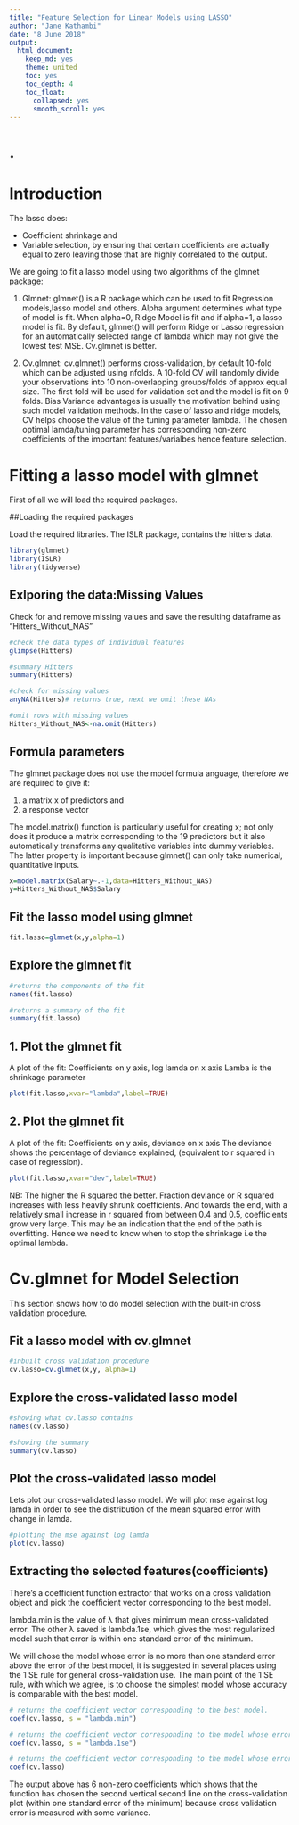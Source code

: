 ```yaml
---
title: "Feature Selection for Linear Models using LASSO"
author: "Jane Kathambi"
date: "8 June 2018"
output: 
  html_document:
    keep_md: yes
    theme: united
    toc: yes
    toc_depth: 4
    toc_float:
      collapsed: yes
      smooth_scroll: yes
---
```


# .

# Introduction

The lasso does:

* Coefficient shrinkage and 
* Variable selection, by ensuring that certain coefficients are actually equal to zero leaving those that are highly correlated to the output.

We are going to fit a lasso model using two algorithms of the glmnet package:

1. Glmnet: 
glmnet() is a R package which can be used to fit Regression models,lasso model and others. Alpha argument determines what type of model is fit. When alpha=0, Ridge Model is fit and if alpha=1, a lasso model is fit.
By default, glmnet() will perform Ridge or Lasso regression for an automatically selected range of lambda which may not give the lowest test MSE. Cv.glmnet is better.

2. Cv.glmnet: 
cv.glmnet() performs cross-validation, by default 10-fold which can be adjusted using nfolds. A 10-fold CV will randomly divide your observations into 10 non-overlapping groups/folds of approx equal size. The first fold will be used for validation set and the model is fit on 9 folds. Bias Variance advantages is usually the motivation behind using such model validation methods. In the case of lasso and ridge models, CV helps choose the value of the tuning parameter lambda.
The chosen optimal lamda/tuning parameter has corresponding non-zero coefficients of the important features/varialbes hence feature selection.

# Fitting a lasso model with glmnet

First of all we will load the required packages. 

##Loading the required packages

Load the required libraries.
The ISLR package, contains the hitters data.

```r
library(glmnet)
library(ISLR)
library(tidyverse)
```

## Exlporing the data:Missing Values

Check for and remove missing values and save the resulting dataframe as "Hitters_Without_NAS"

```r
#check the data types of individual features
glimpse(Hitters)

#summary Hitters
summary(Hitters)

#check for missing values
anyNA(Hitters)# returns true, next we omit these NAs

#omit rows with missing values
Hitters_Without_NAS<-na.omit(Hitters)
```

## Formula parameters

The glmnet package does not use the model formula anguage, therefore we are required to give it:

1. a matrix x of predictors and 
2. a response vector


The model.matrix() function is particularly useful for creating x; not only does it produce a matrix corresponding to the 19 predictors but it also automatically transforms any qualitative variables into dummy variables.
The latter property is important because glmnet() can only take numerical, quantitative inputs.

```r
x=model.matrix(Salary~.-1,data=Hitters_Without_NAS) 
y=Hitters_Without_NAS$Salary

```

## Fit the lasso model using glmnet

```r
fit.lasso=glmnet(x,y,alpha=1)
```

## Explore the glmnet fit

```r
#returns the components of the fit
names(fit.lasso)

#returns a summary of the fit
summary(fit.lasso)

```

## 1. Plot the glmnet fit

A plot of the fit: Coefficients on y axis, log lamda on x axis
Lamba is the shrinkage parameter

```r
plot(fit.lasso,xvar="lambda",label=TRUE)

```

## 2. Plot the glmnet fit

A plot of the fit: Coefficients on y axis, deviance on x axis
The deviance shows the percentage of deviance explained, (equivalent to r squared in case of regression).

```r
plot(fit.lasso,xvar="dev",label=TRUE)
```

NB: The higher the R squared the better.
Fraction deviance or R squared increases with less heavily shrunk coefficients. 
And towards the end, with a relatively small increase in r squared from between 0.4 and 0.5, coefficients grow very large. This may be an indication that the end of the path is overfitting. Hence we need to know when to stop the shrinkage i.e the optimal lambda.

# Cv.glmnet for Model Selection

This section shows how to do model selection with the built-in cross validation procedure.

## Fit a lasso model with cv.glmnet

```r
#inbuilt cross validation procedure
cv.lasso=cv.glmnet(x,y, alpha=1)
```

## Explore the cross-validated lasso model

```r
#showing what cv.lasso contains
names(cv.lasso)

#showing the summary
summary(cv.lasso)
```


## Plot the cross-validated lasso model

Lets plot our cross-validated lasso model. We will plot mse against log lamda in order to see the distribution of the mean squared error with change in lamda.

```r
#plotting the mse against log lamda
plot(cv.lasso)

```

## Extracting the selected features(coefficients)

There's a coefficient function extractor that works on a cross validation object and pick the coefficient vector corresponding to the best model.

lambda.min is the value of λ that gives minimum mean cross-validated error. The other λ saved is lambda.1se, which gives the most regularized model such that error is within one standard error of the minimum.

We will chose the model whose error is no more than one standard error above the error of the best model, it is suggested in several places using the 1 SE rule for general cross-validation use. The main point of the 1 SE rule, with which we agree, is to choose the simplest model whose accuracy is comparable with the best model.

```r
# returns the coefficient vector corresponding to the best model.
coef(cv.lasso, s = "lambda.min")

# returns the coefficient vector corresponding to the model whose error is no more than one standard error above the error of the best model.
coef(cv.lasso, s = "lambda.1se")

# returns the coefficient vector corresponding to the model whose error is no more than one standard error above the error of the best model.
coef(cv.lasso)
```

The output above has 6 non-zero coefficients which shows that the function has chosen the second vertical second line on the cross-validation plot (within one standard error of the minimum) because cross validation error is measured with some variance.
